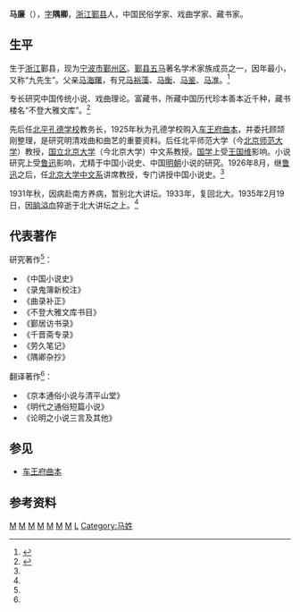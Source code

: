 '''马廉'''（{{bd|1893年||1935年||catIdx=M马}}），[[表字|字]]'''隅卿'''，[[浙江|浙江]][[鄞县|鄞县]]人，中国民俗学家、戏曲学家、藏书家。

==生平==
生于[[浙江|浙江]]鄞县，现为[[宁波市|宁波市]][[鄞州区|鄞州区]]。[[鄞县五马|鄞县五马]]著名学术家族成员之一，因年最小，又称“九先生”。父亲[[马海曙|马海曙]]，有兄[[马裕藻|马裕藻]]、[[马衡|马衡]]、[[马鉴|马鉴]]、[[马准|马准]]。<ref name="Ma">{{cite web |url=http://162.105.138.23/bdms/mr_index.asp?id=234 |title=大师传略 |publisher=[[北京大学图书馆|北京大学图书馆]] |author=[[北京大学|北京大学]] |year=2001 |access-date=2014-06-20 |archive-url=https://web.archive.org/web/20160304133546/http://162.105.138.23/bdms/mr_index.asp?id=234 |archive-date=2016-03-04 |dead-url=yes }}</ref>

专长研究中国传统小说、戏曲理论。富藏书，所藏中国历代珍本善本近千种，藏书楼名“不登大雅文库”。<ref>{{cite web|title=藏书家马廉和他的不登大雅文库藏书|url=http://bbs.shucw.com/thread-1679-1-1.html|date=2013-01-22|publisher=藏书网|archiveurl=https://web.archive.org/web/20160304093116/http://bbs.shucw.com/thread-1679-1-1.html|archivedate=2016-03-04|deadurl=yes}}</ref>

先后任[[北平|北平]][[孔德学校|孔德学校]]教务长，1925年秋为孔德学校购入[[车王府曲本|车王府曲本]]，并委托顾颉刚整理，是研究明清戏曲和曲艺的重要资料。后任北平师范大学（今[[北京师范大学|北京师范大学]]）教授，[[国立北京大学|国立北京大学]]（今北京大学）中文系教授。[[国学|国学]]上受[[王国维|王国维]]影响。小说研究上受[[鲁迅|鲁迅]]影响，尤精于中国小说史、中国[[明朝|明朝]]小说的研究。1926年8月，继[[鲁迅|鲁迅]]之后，任[[北京大学中文系|北京大学中文系]]讲席教授，专门讲授中国小说史。<ref name="Ma" />

1931年秋，因病赴南方养病，暂别北大讲坛。1933年，复回北大。1935年2月19日，因[[脑溢血|脑溢血]]猝逝于北大讲坛之上。<ref name="Ma"/>

==代表著作==
研究著作<ref name="Ma"/>：
* 《中国小说史》
* 《录鬼簿新校注》
* 《曲录补正》
* 《不登大雅文库书目》
* 《鄞居访书录》
* 《千晋斋专录》
* 《劳久笔记》
* 《隅卿杂抄》
翻译著作<ref name="Ma"/>：
* 《京本通俗小说与清平山堂》
* 《明代之通俗短篇小说》
* 《论明之小说三言及其他》

==参见==
*[[车王府曲本|车王府曲本]]

==参考资料==
{{reflist|2}}

{{鄞县五马}}

[[Category:中華民國大陸時期學者|M]]
[[Category:中华民国大陆时期小说家|M]]
[[Category:中国戏曲学家|M]]
[[Category:北京大學教授|M]]
[[Category:北京师范大学教授|M]]
[[Category:鄞县人|M]]
[[Category:中国藏书家|M]]
[[Category:鄞县五马|L]]
[[Category:马姓|Category:马姓]]